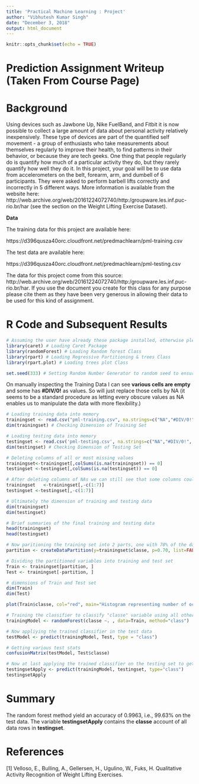 ---
title: 'Practical Machine Learning : Project'
author: "Vibhutesh Kumar Singh"
date: "December 3, 2018"
output: html_document
---

```{r setup, include=FALSE}
knitr::opts_chunk$set(echo = TRUE)
```

# Prediction Assignment Writeup (Taken From Course Page) 
# Background

Using devices such as Jawbone Up, Nike FuelBand, and Fitbit it is now possible to collect a large amount of data about personal activity relatively inexpensively. These type of devices are part of the quantified self movement - a group of enthusiasts who take measurements about themselves regularly to improve their health, to find patterns in their behavior, or because they are tech geeks. One thing that people regularly do is quantify how much of a particular activity they do, but they rarely quantify how well they do it. In this project, your goal will be to use data from accelerometers on the belt, forearm, arm, and dumbell of 6 participants. They were asked to perform barbell lifts correctly and incorrectly in 5 different ways. More information is available from the website here: http://web.archive.org/web/20161224072740/http:/groupware.les.inf.puc-rio.br/har (see the section on the Weight Lifting Exercise Dataset).

**Data**

The training data for this project are available here:

https://d396qusza40orc.cloudfront.net/predmachlearn/pml-training.csv

The test data are available here:

https://d396qusza40orc.cloudfront.net/predmachlearn/pml-testing.csv

The data for this project come from this source: http://web.archive.org/web/20161224072740/http:/groupware.les.inf.puc-rio.br/har. If you use the document you create for this class for any purpose please cite them as they have been very generous in allowing their data to be used for this kind of assignment.

# R Code and Subsequent Results

```{r cars}
# Assuming the user have already these package installed, otherwise please install before executing the code.
library(caret) # Loading Caret Package
library(randomForest) # Loading Random forest Class
library(rpart) # Loading Regressive Partitioning & trees Class
library(rpart.plot) # Loading trees plot Class

set.seed(333) # Setting Random Number Generator to random seed to ensure repeatibility
```
On manually inspecting the Training Data I can see **various cells are empty** and some has **#DIV/0!** as values. So will just replace those cells by NA (it seems to be a standard procedure as letting every obscure values as NA enables us to manipulate the data with more flexibility.)

```{r}
# Loading training data into memory
trainingset <- read.csv("pml-training.csv", na.strings=c("NA","#DIV/0!", ""))
dim(trainingset) # Checking Dimension of Training Set

# Loading testing data into memory
testingset <- read.csv('pml-testing.csv', na.strings=c("NA","#DIV/0!", ""))
dim(testingset) # Checking Dimension of Testing Set

# Deleting columns of all or most missing values
trainingset<-trainingset[,colSums(is.na(trainingset)) == 0]
testingset <-testingset[,colSums(is.na(testingset)) == 0]

# After deleting columns of NAs we can still see that some columns could not be effectively stting the workout data, i.e., the 1st seven variables 
trainingset   <-trainingset[,-c(1:7)]
testingset <-testingset[,-c(1:7)]

# Ultimately the dimension of training and testing data
dim(trainingset)
dim(testingset)

# Brief summaries of the final training and testing data
head(trainingset)
head(testingset)

# Now paritioning the training set into 2 parts, one with 70% of the data for training and other with 30% of the total rows for testing the hypothesis, with respect to "classe" column.
partition <- createDataPartition(y=trainingset$classe, p=0.70, list=FALSE)

# Dividing the partitioned variables into training and test set
Train <- trainingset[partition, ] 
Test <- trainingset[-partition, ]

# dimensions of Train and Test set
dim(Train)
dim(Test)

plot(Train$classe, col="red", main="Histogram representing number of occurances per classe value", xlab="classe levels", ylab="Occurrences")

# Training the classifier to classify "classe" variable using all other available variables, utilizing randomForest method 
trainingModel <- randomForest(classe ~. , data=Train, method="class")

# Now appliying the trained classifier in the test data
testModel <- predict(trainingModel, Test, type = "class")

# Getting various test stats 
confusionMatrix(testModel, Test$classe)

# Now at last applying the trained classifier on the testing set to get the corresponding "classe" category
testingsetApply <- predict(trainingModel, testingset, type="class")
testingsetApply


```
# Summary
The random forest method yield an accuracy of 0.9963, i.e., 99.63% on the test data. The variable **testingsetApply** contains the **classe** account of all data rows in **testingset**. 

# References
[1] Velloso, E., Bulling, A., Gellersen, H., Ugulino, W., Fuks, H. Qualitative Activity Recognition of Weight Lifting Exercises.